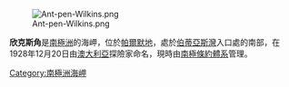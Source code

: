 {{Unreferenced|time=2021-07-01T06:50:38+00:00}}
[[Image:Ant-pen-Wilkins.png|thumb]]

{{coord|69|10|S|63|10|W|source:GNIS|display=title}}

'''欣克斯角'''是[[南極洲|南極洲]]的海岬，位於[[帕爾默地|帕爾默地]]，處於[[伯蒂亞斯灣|伯蒂亞斯灣]]入口處的南部，在1928年12月20日由[[澳大利亞|澳大利亞]]探險家命名，現時由[[南極條約體系|南極條約體系]]管理。

{{Antarctica-geo-stub}}
[[Category:南極洲海岬|Category:南極洲海岬]]